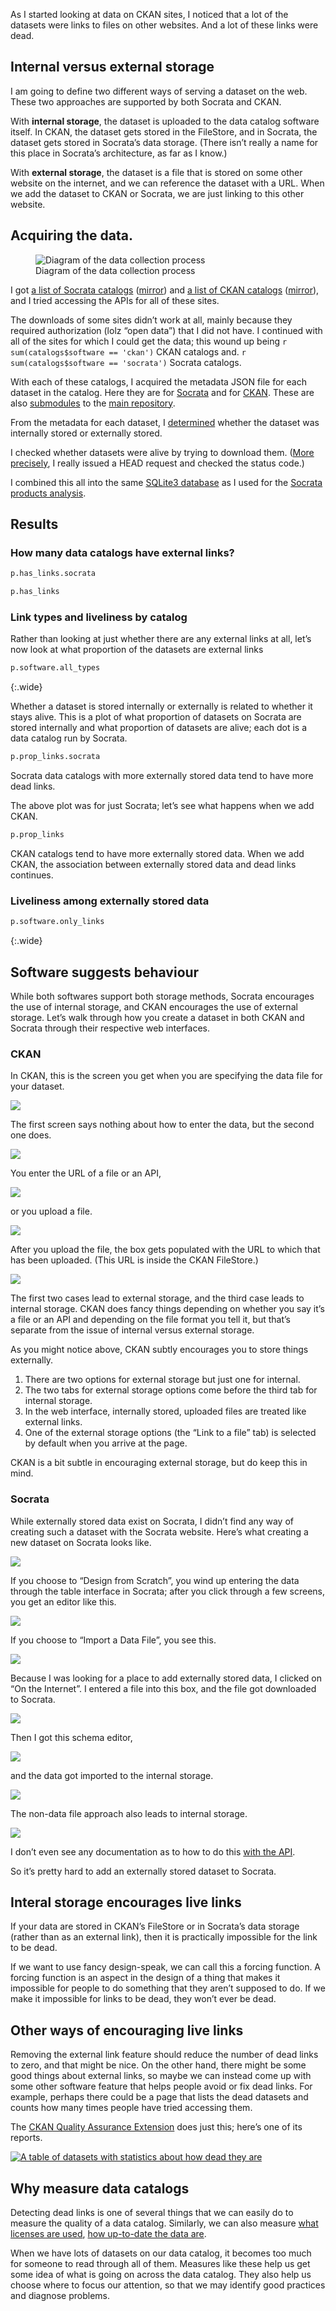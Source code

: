 As I started looking at data on CKAN sites, I noticed that a lot of the
datasets were links to files on other websites. And a lot of these links
were dead.

## Internal versus external storage
I am going to define two different ways of serving a dataset on the web.
These two approaches are supported by both Socrata and CKAN.

With **internal storage**, the dataset is uploaded to the data catalog software
itself. In CKAN, the dataset gets stored in the FileStore, and in Socrata,
the dataset gets stored in Socrata's data storage. (There isn't really a
name for this place in Socrata's architecture, as far as I know.)

With **external storage**, the dataset is a file that is stored on some other
website on the internet, and we can reference the dataset with a URL. When we
add the dataset to CKAN or Socrata, we are just linking to this other website.

## Acquiring the data.
![Diagram of the data collection process]()

I got [a list of Socrata catalogs]()
([mirror]())
and [a list of CKAN catalogs]()
([mirror]()),
and I tried accessing the APIs for all of these sites.

The downloads of some sites didn't work at all, mainly because they required
authorization (lolz "open data") that I did not have.
I continued with all of the sites for which I could get the data;
this wound up being
`r sum(catalogs$software == 'ckan')` CKAN catalogs and.
`r sum(catalogs$software == 'socrata')` Socrata catalogs.

With each of these catalogs, I acquired the metadata JSON file for each dataset
in the catalog. Here they are for
[Socrata](https://github.com/tlevine/socrata-views) and for
[CKAN](https://github.com/tlevine/ckan-datasets). These are also
[submodules](https://github.com/tlevine/open-data/tree/master/downloads)
to the [main repository](https://github.com/tlevine/open-data/tree/master).

From the metadata for each dataset, I
[determined](https://github.com/tlevine/open-data/blob/master/links.py)
whether the dataset was internally stored or externally stored.

I checked whether datasets were alive by trying to download them.
([More precisely](https://github.com/tlevine/open-data/blob/master/links.py#L37),
I really issued a HEAD request and checked the status code.)

I combined this all into the same
[SQLite3 database](http://bigdada.thomaslevine.com/open-data.sqlite.gz)
as I used for the [Socrata products analysis](/!/socrata-products).

## Results

### How many data catalogs have external links?

```r
p.has_links.socrata
```

```r
p.has_links
```

### Link types and liveliness by catalog
Rather than looking at just whether there are any external links at all,
let's now look at what proportion of the datasets are external links

```r
p.software.all_types
```
{:.wide}

Whether a dataset is stored internally or externally is related to whether it
stays alive. This is a plot of what proportion of datasets on Socrata are stored
internally and what proportion of datasets are alive; each dot is a data catalog
run by Socrata.

```r
p.prop_links.socrata
```

Socrata data catalogs with more externally stored data tend to have more dead links.

The above plot was for just Socrata; let's see what happens when we add CKAN.

```r
p.prop_links
```

CKAN catalogs tend to have more externally stored data. When we add CKAN, the
association between externally stored data and dead links continues.

### Liveliness among externally stored data

```r
p.software.only_links
```
{:.wide}


## Software suggests behaviour
While both softwares support both storage methods, Socrata encourages the
use of internal storage, and CKAN encourages the use of external storage.
Let's walk through how you create a dataset in both CKAN and Socrata through
their respective web interfaces.

### CKAN
In CKAN, this is the screen you get when you are specifying the data file
for your dataset.

![](ckan-1.png)

The first screen says nothing about how to enter the data, but the second one does.

![](ckan-2.png)

You enter the URL of a file or an API,

![](ckan-3.png)

or you upload a file.

![](ckan-4.png)

After you upload the file, the box gets populated with the URL to which that
has been uploaded. (This URL is inside the CKAN FileStore.)

![](ckan-5.png)

The first two cases lead to external storage, and
the third case leads to internal storage.
CKAN does fancy things depending on whether you say it's a file or an API
and depending on the file format you tell it, but that's separate from the
issue of internal versus external storage.

As you might notice above, CKAN subtly encourages you to store things externally.

1. There are two options for external storage but just one for internal.
2. The two tabs for external storage options come before the third tab for
    internal storage.
3. In the web interface, internally stored, uploaded files are treated like
    external links.
4. One of the external storage options (the "Link to a file" tab) is selected
    by default when you arrive at the page.

CKAN is a bit subtle in encouraging external storage, but do keep this in mind.

### Socrata
While externally stored data exist on Socrata, I didn't find any way of creating
such a dataset with the Socrata website. Here's what creating a new dataset on 
Socrata looks like.

![](socrata-start.png)

If you choose to "Design from Scratch", you wind up entering the data through
the table interface in Socrata; after you click through a few screens, you get
an editor like this.

![](socrata-scratch-2.png)

If you choose to "Import a Data File", you see this.

![](socrata-1.png)

Because I was looking for a place to add externally stored data, I clicked on
"On the Internet". I entered a file into this box, and the file got downloaded
to Socrata.

![](socrata-2.png)

Then I got this schema editor,

![](socrata-3.png)

and the data got imported to the internal storage.

![](socrata-5.png)

The non-data file approach also leads to internal storage.

![](socrata-non-data.png)

I don't even see any documentation as to how to do this
[with the API](http://dev.socrata.com/publishers/importing).

So it's pretty hard to add an externally stored dataset to Socrata.

## Interal storage encourages live links
If your data are stored in CKAN's FileStore or in Socrata's
data storage (rather than as an external link), then it is
practically impossible for the link to be dead.

If we want to use fancy design-speak, we can call this a forcing function.
A forcing function is an aspect in the design of a thing that makes it
impossible for people to do something that they aren't supposed to do.
If we make it impossible for links to be dead, they won't ever be dead.

## Other ways of encouraging live links
Removing the external link feature should reduce the number of dead links
to zero, and that might be nice. On the other hand, there might be some good
things about external links, so maybe we can instead come up with some other
software feature that helps people avoid or fix dead links. For example,
perhaps there could be a page that lists the dead datasets and counts how
many times people have tried accessing them.

The [CKAN Quality Assurance Extension](https://github.com/okfn/ckanext-qa)
does just this; here's one of its reports.

[![A table of datasets with statistics about how dead they are](ckanext-qa.png)](http://data.gov.uk/data/reports/qa/organisation/broken_resource_links/her-majestys-revenue-and-customs)

## Why measure data catalogs
Detecting dead links is one of several things that we can easily do to
measure the quality of a data catalog. Similarly, we can also measure
[what licenses are used](/!/open-data-licensing),
[how up-to-date the data are](/!/data-updatedness).

When we have lots of datasets on our data catalog, it becomes too much
for someone to read through all of them. Measures like these help us get
some idea of what is going on across the data catalog. They also help us
choose where to focus our attention, so that we may identify good
practices and diagnose problems.
